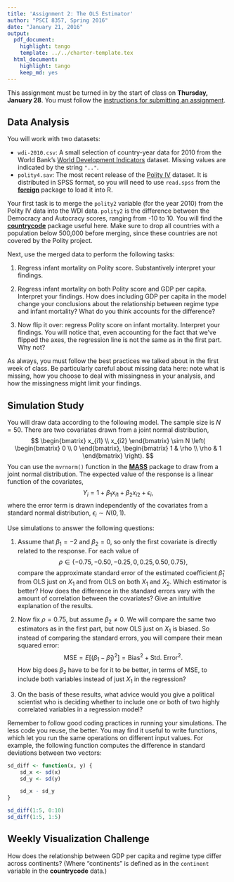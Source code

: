 ```yaml
---
title: 'Assignment 2: The OLS Estimator'
author: "PSCI 8357, Spring 2016"
date: "January 21, 2016"
output:
  pdf_document:
    highlight: tango
    template: ../../charter-template.tex
  html_document:
    highlight: tango
    keep_md: yes
---
```



This assignment must be turned in by the start of class on **Thursday, January 28**.  You must follow the [instructions for submitting an assignment](http://bkenkel.com/psci8357/submission-instructions.pdf).


## Data Analysis

You will work with two datasets:

* `wdi-2010.csv`: A small selection of country-year data for 2010 from the World Bank's [World Development Indicators](http://data.worldbank.org/products/wdi) dataset.  Missing values are indicated by the string `".."`.
* `polity4.sav`: The most recent release of the [Polity IV](http://www.systemicpeace.org/polity/polity4.htm) dataset.  It is distributed in SPSS format, so you will need to use `read.spss` from the [**foreign**](https://cran.r-project.org/web/packages/foreign/index.html) package to load it into R.

Your first task is to merge the `polity2` variable (for the year 2010) from the Polity IV data into the WDI data.  `polity2` is the difference between the Democracy and Autocracy scores, ranging from -10 to 10.  You will find the [**countrycode**](https://cran.r-project.org/web/packages/countrycode/index.html) package useful here.  Make sure to drop all countries with a population below 500,000 before merging, since these countries are not covered by the Polity project.

Next, use the merged data to perform the following tasks:

1. Regress infant mortality on Polity score.  Substantively interpret your findings.

2. Regress infant mortality on both Polity score and GDP per capita.  Interpret your findings.  How does including GDP per capita in the model change your conclusions about the relationship between regime type and infant mortality?  What do you think accounts for the difference?

3. Now flip it over: regress Polity score on infant mortality.  Interpret your findings.  You will notice that, even accounting for the fact that we've flipped the axes, the regression line is not the same as in the first part.  Why not?

As always, you must follow the best practices we talked about in the first week of class.  Be particularly careful about missing data here: note what is missing, how you choose to deal with missingness in your analysis, and how the missingness might limit your findings.


## Simulation Study

You will draw data according to the following model.  The sample size is $N = 50$.  There are two covariates drawn from a joint normal distribution,
$$
\begin{bmatrix} x_{i1} \\ x_{i2} \end{bmatrix}
\sim
N \left(
  \begin{bmatrix} 0 \\ 0 \end{bmatrix},
  \begin{bmatrix} 1 & \rho \\ \rho & 1 \end{bmatrix}
\right).
$$
You can use the `mvrnorm()` function in the [**MASS**](https://cran.r-project.org/web/packages/MASS/index.html) package to draw from a joint normal distribution.  The expected value of the response is a linear function of the covariates,
$$
Y_i = 1 + \beta_1 x_{i1} + \beta_2 x_{i2} + \epsilon_i,
$$
where the error term is drawn independently of the covariates from a standard normal distribution, $\epsilon_i \sim N(0, 1)$.

Use simulations to answer the following questions:

1. Assume that $\beta_1 = -2$ and $\beta_2 = 0$, so only the first covariate is directly related to the response.  For each value of $$\rho \in \{-0.75, -0.50, -0.25, 0, 0.25, 0.50, 0.75\},$$ compare the approximate standard error of the estimated coefficient $\hat{\beta}_1$ from OLS just on $X_1$ and from OLS on both $X_1$ and $X_2$.  Which estimator is better?  How does the difference in the standard errors vary with the amount of correlation between the covariates?  Give an intuitive explanation of the results.

2. Now fix $\rho = 0.75$, but assume $\beta_2 \neq 0$.  We will compare the same two estimators as in the first part, but now OLS just on $X_1$ is biased.  So instead of comparing the standard errors, you will compare their mean squared error: $$\text{MSE} = E[(\beta_1 - \hat{\beta}_1)^2] = \text{Bias}^2 + \text{Std. Error}^2.$$  How big does $\beta_2$ have to be for it to be better, in terms of MSE, to include both variables instead of just $X_1$ in the regression?

3. On the basis of these results, what advice would you give a political scientist who is deciding whether to include one or both of two highly correlated variables in a regression model?

Remember to follow good coding practices in running your simulations.  The less code you reuse, the better.  You may find it useful to write functions, which let you run the same operations on different input values.  For example, the following function computes the difference in standard deviations between two vectors:

```r
sd_diff <- function(x, y) {
    sd_x <- sd(x)
    sd_y <- sd(y)

    sd_x - sd_y
}

sd_diff(1:5, 0:10)
sd_diff(1:5, 1:5)
```


## Weekly Visualization Challenge

How does the relationship between GDP per capita and regime type differ across continents?  (Where "continents" is defined as in the `continent` variable in the **countrycode** data.)
